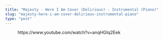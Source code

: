 ```yaml
---
title: "Majesty - Here I Am Cover (Delirious) - Instrumental (Piano)"
slug: "majesty-here-i-am-cover-delirious-instrumental-piano"
type: "post"
---
```


<!-- wp:embed {"url":"https://www.youtube.com/watch?v=anqHGIq2Eek","type":"video","providerNameSlug":"youtube","responsive":true,"className":"wp-embed-aspect-16-9 wp-has-aspect-ratio"} -->
<figure class="wp-block-embed is-type-video is-provider-youtube wp-block-embed-youtube wp-embed-aspect-16-9 wp-has-aspect-ratio"><div class="wp-block-embed__wrapper">
https://www.youtube.com/watch?v=anqHGIq2Eek
</div></figure>
<!-- /wp:embed -->